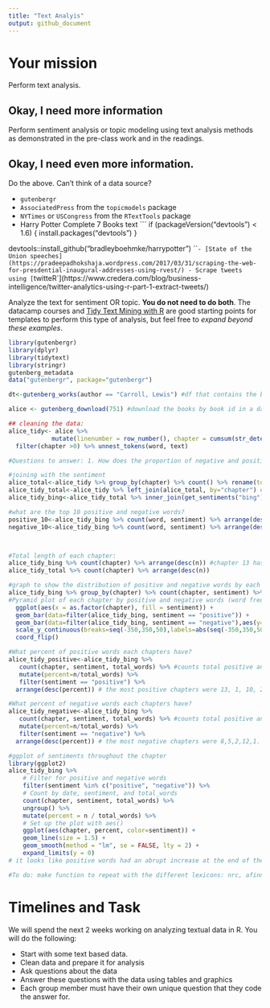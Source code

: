 ```yaml
---
title: "Text Analyis"
output: github_document
---
```





# Your mission

Perform text analysis.

## Okay, I need more information

Perform sentiment analysis or topic modeling using text analysis methods as demonstrated in the pre-class work and in the readings.

## Okay, I need even more information.

Do the above. Can't think of a data source?

- `gutenbergr`
- `AssociatedPress` from the `topicmodels` package
- `NYTimes` or `USCongress` from the `RTextTools` package
- Harry Potter Complete 7 Books text
    ```
    if (packageVersion("devtools") < 1.6) {
  install.packages("devtools")
}

devtools::install_github("bradleyboehmke/harrypotter")
    ```
- [State of the Union speeches](https://pradeepadhokshaja.wordpress.com/2017/03/31/scraping-the-web-for-presdential-inaugural-addresses-using-rvest/)
- Scrape tweets using [`twitteR`](https://www.credera.com/blog/business-intelligence/twitter-analytics-using-r-part-1-extract-tweets/)

Analyze the text for sentiment OR topic. **You do not need to do both**. The datacamp courses and [Tidy Text Mining with R](http://tidytextmining.com/) are good starting points for templates to perform this type of analysis, but feel free to *expand beyond these examples*.

```r
library(gutenbergr)
library(dplyr)
library(tidytext)
library(stringr)
gutenberg_metadata
data("gutenbergr", package="gutenbergr")

dt<-gutenberg_works(author == "Carroll, Lewis") #df that contains the books by authors

alice <- gutenberg_download(751) #download the books by book id in a dataframe

## cleaning the data:
alice_tidy<- alice %>%  
            mutate(linenumber = row_number(), chapter = cumsum(str_detect(text, regex("chapter|CHAPTER [\\divxlc]", ignore_case = TRUE)))) %>% 
  filter(chapter >0) %>% unnest_tokens(word, text)

#Questions to answer: 1. How does the proportion of negative and positive sentiments changes throughout the chapters? 2. what is the total proportion of positive and negative sentiments 3. top 10 positive and negative words

```

```r
#joining with the sentiment
alice_total<-alice_tidy %>% group_by(chapter) %>% count() %>% rename(total_words=n) #counting the total number of words in each chapter
alice_tidy_total<-alice_tidy %>% left_join(alice_total, by="chapter") #joining the count column with the alice_tidy data
alice_tidy_bing<-alice_tidy_total %>% inner_join(get_sentiments("bing")) #joining the sentiment with the tidy data with total column

#what are the top 10 positive and negative words?
positive_10<-alice_tidy_bing %>% count(word, sentiment) %>% arrange(desc(n)) %>% filter(sentiment == "positive") %>% top_n(10)
negative_10<-alice_tidy_bing %>% count(word, sentiment) %>% arrange(desc(n)) %>% filter(sentiment == "negative") %>% top_n(10)



#Total length of each chapter:
alice_tidy_bing %>% count(chapter) %>% arrange(desc(n)) #chapter 13 has much fewer words than other chapters 
alice_tidy_total %>% count(chapter) %>% arrange(desc(n))

```

```r

#graph to show the distribution of positive and negative words by each chapter
alice_tidy_bing %>% group_by(chapter) %>% count(chapter, sentiment) %>% rename(total_words=n) %>%
#Pyramid plot of each chapter by positive and negative words (word frequency by each chapter):
  ggplot(aes(x = as.factor(chapter), fill = sentiment)) + 
  geom_bar(data=filter(alice_tidy_bing, sentiment == "positive")) + 
  geom_bar(data=filter(alice_tidy_bing, sentiment == "negative"),aes(y=..count..*(-1))) + 
  scale_y_continuous(breaks=seq(-350,350,50),labels=abs(seq(-350,350,50))) + 
  coord_flip()

```


```r
#What percent of positive words each chapters have?
alice_tidy_positive<-alice_tidy_bing %>% 
   count(chapter, sentiment, total_words) %>% #counts total positive and negative words in each chapter and keeps the total_words column (otherwise it wont be there)
   mutate(percent=n/total_words) %>%
   filter(sentiment == "positive") %>%
  arrange(desc(percent)) # the most positive chapters were 13, 1, 10, 2, 11. So, may be the book started in a positive way and have a happy ending

#What percent of negative words each chapters have?
alice_tidy_negative<-alice_tidy_bing %>% 
   count(chapter, sentiment, total_words) %>% #counts total positive and negative words in each chapter and keeps the total_words column (otherwise it wont be there)
   mutate(percent=n/total_words) %>%
   filter(sentiment == "negative") %>%
  arrange(desc(percent)) # the most negative chapters were 8,5,2,12,1. There might be something problem happening in the middle of the book. chapter 1 and 2 looks like to have high percent of positive and negative sentiments. Chapter 13 have the lowest percent of negative words indicating a happy ending


```

```r
#ggplot of sentiments throughout the chapter
library(ggplot2)
alice_tidy_bing %>% 
    # Filter for positive and negative words
    filter(sentiment %in% c("positive", "negative")) %>%
    # Count by date, sentiment, and total_words
    count(chapter, sentiment, total_words) %>%
    ungroup() %>%
    mutate(percent = n / total_words) %>%
    # Set up the plot with aes()
    ggplot(aes(chapter, percent, color=sentiment)) +
    geom_line(size = 1.5) +
    geom_smooth(method = "lm", se = FALSE, lty = 2) +
    expand_limits(y = 0)
# it looks like positive words had an abrupt increase at the end of the story. 

```


```r
#To do: make function to repeat with the different lexicons: nrc, afinn


```

# Timelines and Task


We will spend the next 2 weeks working on analyzing textual data in R. You will do the following:

- Start with some text based data.
- Clean data and prepare it for analysis
- Ask questions about the data
- Answer these questions with the data using tables and graphics
- Each group member must have their own unique question that they code the answer for. 

